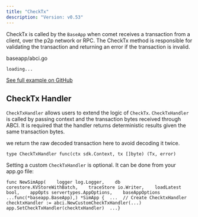 ```yaml
---
title: "CheckTx"
description: "Version: v0.53"
---
```


CheckTx is called by the `BaseApp` when comet receives a transaction from a client, over the p2p network or RPC. The CheckTx method is responsible for validating the transaction and returning an error if the transaction is invalid.

baseapp/abci.go

```
loading...
```

[See full example on GitHub](https://github.com/cosmos/cosmos-sdk/blob/31c604762a434c7b676b6a89897ecbd7c4653a23/baseapp/abci.go#L350-L390)

## CheckTx Handler[​](#checktx-handler "Direct link to CheckTx Handler")

`CheckTxHandler` allows users to extend the logic of `CheckTx`. `CheckTxHandler` is called by passing context and the transaction bytes received through ABCI. It is required that the handler returns deterministic results given the same transaction bytes.

<Note>
  we return the raw decoded transaction here to avoid decoding it twice.
</Note>

```
type CheckTxHandler func(ctx sdk.Context, tx []byte) (Tx, error)
```

Setting a custom `CheckTxHandler` is optional. It can be done from your app.go file:

```
func NewSimApp(    logger log.Logger,    db corestore.KVStoreWithBatch,    traceStore io.Writer,    loadLatest bool,    appOpts servertypes.AppOptions,    baseAppOptions ...func(*baseapp.BaseApp),) *SimApp {  ...  // Create ChecktxHandler  checktxHandler := abci.NewCustomCheckTxHandler(...)  app.SetCheckTxHandler(checktxHandler)  ...}
```
